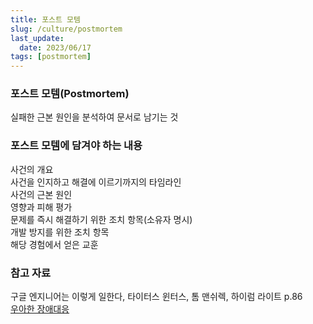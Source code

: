 ```yaml
---
title: 포스트 모템
slug: /culture/postmortem
last_update:
  date: 2023/06/17
tags: [postmortem]
---
```


### 포스트 모템(Postmortem)

실패한 근본 원인을 분석하여 문서로 남기는 것

### 포스트 모템에 담겨야 하는 내용

사건의 개요  
사건을 인지하고 해결에 이르기까지의 타임라인  
사건의 근본 원인  
영향과 피해 평가  
문제를 즉시 해결하기 위한 조치 항목(소유자 명시)  
개발 방지를 위한 조치 항목  
해당 경험에서 얻은 교훈  

### 참고 자료

구글 엔지니어는 이렇게 일한다, 타이터스 윈터스, 톰 맨쉬렉, 하이럼 라이트 p.86  
[우아한 장애대응](https://techblog.woowahan.com/4886/)

